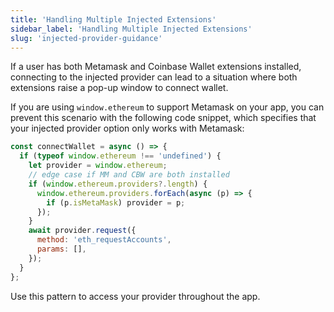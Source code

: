 ```yaml
---
title: 'Handling Multiple Injected Extensions'
sidebar_label: 'Handling Multiple Injected Extensions'
slug: 'injected-provider-guidance'
---
```


If a user has both Metamask and Coinbase Wallet extensions installed, connecting to the injected provider can lead to a situation where both extensions raise a pop-up window to connect wallet.

If you are using `window.ethereum` to support Metamask on your app, you can prevent this scenario with the following code snippet, which specifies that your injected provider option only works with Metamask:

```javascript
const connectWallet = async () => {
  if (typeof window.ethereum !== 'undefined') {
    let provider = window.ethereum;
    // edge case if MM and CBW are both installed
    if (window.ethereum.providers?.length) {
      window.ethereum.providers.forEach(async (p) => {
        if (p.isMetaMask) provider = p;
      });
    }
    await provider.request({
      method: 'eth_requestAccounts',
      params: [],
    });
  }
};
```

Use this pattern to access your provider throughout the app.


